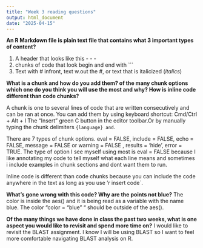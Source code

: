 ```yaml
---
title: "Week 3 reading questions"
output: html_document
date: "2025-04-15"
---
```


**An R Markdown file is plain text file that contains what 3 important types of content?**

1. A header that looks like this - - - 
2. chunks of code that look begin and end with ``` 
3. Text with # infront, text w.out the #, or text that is italicized (_italics_) 

**What is a chunk and how do you add them? of the many chunk options which one do you think you will use the most and why? How is inline code different than code chunks?**

A chunk is one to several lines of code that are written consecutively and can be ran at once. You can add them by using keyboard shortcut: Cmd/Ctrl + Alt + I
The “Insert” green C button in the editor toolbar.Or by manually typing the chunk delimiters ```{language} and ```.

There are 7 types of chunk options. eval = FALSE, include = FALSE, echo = FALSE, message = FALSE or warning = FALSE , results = 'hide', error = TRUE. The type of option I see myself using most is eval = FALSE because I like annotating my code to tell myself what each line means and sometimes i include examples in chunk sections and dont want them to run. 


Inline code is different than code chunks because you can include the code anywhere in the text as long as you use ‘r insert code`.

**What’s gone wrong with this code? Why are the points not blue?**
The color is inside the aes() and it is being read as a variable with the name blue. The color “color = “blue” “ should be outside of the aes(). 

**Of the many things we have done in class the past two weeks, what is one aspect you would like to revisit and spend more time on?**
I would like to revisit the BLAST assignment. I know I will be using BLAST so I want to feel more comfortable navigating BLAST analysis on R. 



